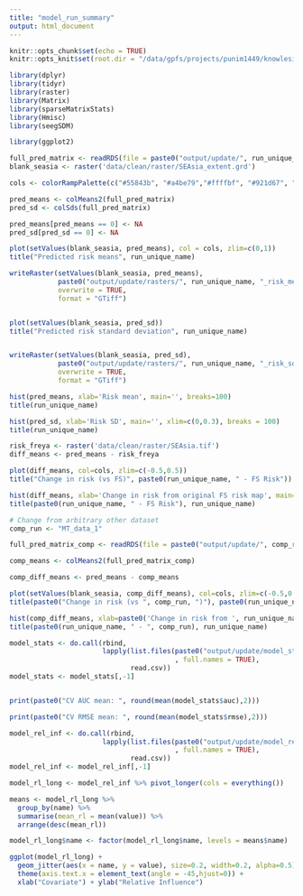 ```yaml
---
title: "model_run_summary"
output: html_document
---
```


```r
knitr::opts_chunk$set(echo = TRUE)
knitr::opts_knit$set(root.dir = "/data/gpfs/projects/punim1449/knowlesi_ruarai")
```

```r
library(dplyr)
library(tidyr)
library(raster)
library(Matrix)
library(sparseMatrixStats)
library(Hmisc)
library(seegSDM)

library(ggplot2)
```



```r
full_pred_matrix <- readRDS(file = paste0("output/update/", run_unique_name, "_pred_matrix.Rds"))
blank_seasia <- raster('data/clean/raster/SEAsia_extent.grd')

cols <- colorRampPalette(c("#55843b", "#a4be79","#ffffbf", "#921d67", "#6c0043"))(100)
```


```r
pred_means <- colMeans2(full_pred_matrix)
pred_sd <- colSds(full_pred_matrix)

pred_means[pred_means == 0] <- NA
pred_sd[pred_sd == 0] <- NA

plot(setValues(blank_seasia, pred_means), col = cols, zlim=c(0,1))
title("Predicted risk means", run_unique_name)

writeRaster(setValues(blank_seasia, pred_means),
            paste0("output/update/rasters/", run_unique_name, "_risk_mean.tif"),
            overwrite = TRUE,
            format = "GTiff")


plot(setValues(blank_seasia, pred_sd))
title("Predicted risk standard deviation", run_unique_name)


writeRaster(setValues(blank_seasia, pred_sd),
            paste0("output/update/rasters/", run_unique_name, "_risk_sd.tif"),
            overwrite = TRUE,
            format = "GTiff")
```

```r
hist(pred_means, xlab='Risk mean', main='', breaks=100)
title(run_unique_name)

hist(pred_sd, xlab='Risk SD', main='', xlim=c(0,0.3), breaks = 100)
title(run_unique_name)


```

```r
risk_freya <- raster('data/clean/raster/SEAsia.tif')
diff_means <- pred_means - risk_freya

plot(diff_means, col=cols, zlim=c(-0.5,0.5))
title("Change in risk (vs FS)", paste0(run_unique_name, " - FS Risk"))

hist(diff_means, xlab='Change in risk from original FS risk map', main='')
title(paste0(run_unique_name, " - FS Risk"), run_unique_name)
```

```r
# Change from arbitrary other dataset
comp_run <- "MT_data_1"

full_pred_matrix_comp <- readRDS(file = paste0("output/update/", comp_run, "_pred_matrix.Rds"))

comp_means <- colMeans2(full_pred_matrix_comp)

comp_diff_means <- pred_means - comp_means

plot(setValues(blank_seasia, comp_diff_means), col=cols, zlim=c(-0.5,0.5))
title(paste0("Change in risk (vs ", comp_run, ")"), paste0(run_unique_name, " - ", comp_run))

hist(comp_diff_means, xlab=paste0('Change in risk from ', run_unique_name), main='')
title(paste0(run_unique_name, " - ", comp_run), run_unique_name)


```


```r
model_stats <- do.call(rbind, 
                       lapply(list.files(paste0("output/update/model_stats/", run_unique_name)
                                         , full.names = TRUE),
                              read.csv))
model_stats <- model_stats[,-1]


print(paste0("CV AUC mean: ", round(mean(model_stats$auc),2)))

print(paste0("CV RMSE mean: ", round(mean(model_stats$rmse),2)))
```

```r
model_rel_inf <- do.call(rbind, 
                       lapply(list.files(paste0("output/update/model_rel_inf/", run_unique_name)
                                         , full.names = TRUE),
                              read.csv))
model_rel_inf <- model_rel_inf[,-1]
```


```r
model_rl_long <- model_rel_inf %>% pivot_longer(cols = everything())

means <- model_rl_long %>%
  group_by(name) %>%
  summarise(mean_rl = mean(value)) %>%
  arrange(desc(mean_rl))

model_rl_long$name <- factor(model_rl_long$name, levels = means$name)

ggplot(model_rl_long) +
  geom_jitter(aes(x = name, y = value), size=0.2, width=0.2, alpha=0.5) +
  theme(axis.text.x = element_text(angle = -45,hjust=0)) +
  xlab("Covariate") + ylab("Relative Influence")
```










